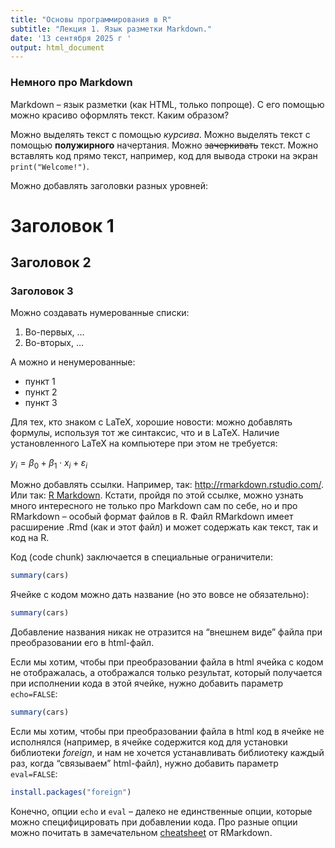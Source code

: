 ---
title: "Основы программирования в R"
subtitle: "Лекция 1. Язык разметки Markdown."
date: '13 сентября 2025 г '
output: html_document
---

### Немного про Markdown

Markdown -- язык разметки (как HTML, только попроще). С его помощью можно красиво оформлять текст. Каким образом?

Можно выделять текст с помощью *курсива*. Можно выделять текст с помощью **полужирного** начертания. Можно <s>зачеркивать</s> текст. Можно вставлять код прямо текст, например, код для вывода строки на экран `print("Welcome!")`.

Можно добавлять заголовки разных уровней:

# Заголовок 1
## Заголовок 2
### Заголовок 3

Можно создавать нумерованные списки:

1. Во-первых, ...
2. Во-вторых, ...

А можно и ненумерованные:

* пункт 1
* пункт 2
* пункт 3

Для тех, кто знаком с LaTeX, хорошие новости: можно добавлять формулы, используя тот же синтаксис, что и в LaTeX. Наличие установленного LaTeX на компьютере при этом не требуется:

$y_i = \beta_0 + \beta_1 \cdot x_i + \varepsilon_i$

Можно добавлять ссылки. Например, так: <http://rmarkdown.rstudio.com/>. Или так: [R Markdown](http://rmarkdown.rstudio.com/). Кстати, пройдя по этой ссылке, можно узнать много интересного не только про Markdown сам по себе, но и про RMarkdown -- особый формат файлов в R. Файл RMarkdown имеет расширение .Rmd (как и этот файл) и может содержать как текст, так и код на R.

Код (code chunk) заключается в специальные ограничители: 

```{r}
summary(cars)
```
Ячейке с кодом можно дать название (но это вовсе не обязательно):

```{r cars}
summary(cars)
```

Добавление названия никак не отразится на "внешнем виде" файла при преобразовании его в html-файл.

Если мы хотим, чтобы при преобразовании файла в html ячейка с кодом не отображалась, а отображался только результат, который получается при исполнении кода в этой ячейке, нужно добавить параметр `echo=FALSE`:

```{r, echo=FALSE}
summary(cars)
```

Если мы хотим, чтобы при преобразовании файла в html код в ячейке не исполнялся (например, в ячейке содержится код для установки библиотеки *foreign*, и нам не хочется устанавливать библиотеку каждый раз, когда "связываем" html-файл), нужно добавить параметр `eval=FALSE`:

```{r, eval=FALSE}
install.packages("foreign")
```

Конечно, опции `echo` и `eval` -- далеко не единственные опции, которые можно специфицировать при добавлении кода. Про разные опции можно почитать в замечательном [cheatsheet](http://rmarkdown.rstudio.com/lesson-15.html) от RMarkdown.
